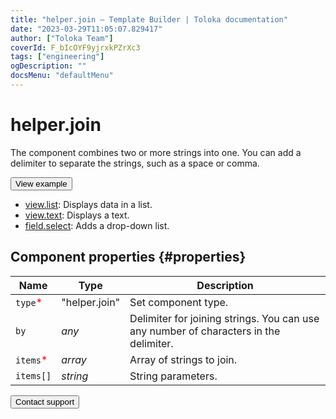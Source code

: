 ```yaml
---
title: "helper.join — Template Builder | Toloka documentation"
date: "2023-03-29T11:05:07.829417"
author: ["Toloka Team"]
coverId: F_bIcOYF9yjrxkPZrXc3
tags: ["engineering"]
ogDescription: ""
docsMenu: "defaultMenu"
---
```


# helper.join

The component combines two or more strings into one. You can add a delimiter to separate the strings, such as a space or comma.

<Button themeColor="light" view="default" size="l" type="link" url="https://ya.cc/t/_h--eV2Y3ttBMm">View example</Button>

<Cut title="Components used in the example">

- [view.list](/docs/template-builder/reference/view.list): Displays data in a list.
- [view.text](/docs/template-builder/reference/view.text): Displays a text.
- [field.select](/docs/template-builder/reference/field.select): Adds a drop-down list.

</Cut>

## Component properties {#properties}

**Name** | **Type** | **Description**
----- | ----- | -----
`type`<span style="color: red">\*</span> | "helper.join" | Set component type.
`by` | _any_ | Delimiter for joining strings. You can use any number of characters in the delimiter.
`items`<span style="color: red">\*</span> | _array_ | Array of strings to join.
`items[]` | _string_ | String parameters.

<Button themeColor="light" view="default" size="l" type="link" url="/docs/guide/troubleshooting/support?form-source=template-builder-reference-helper-join">Contact support</Button>
